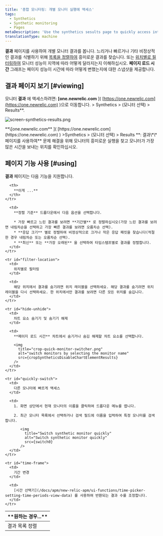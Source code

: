 ```yaml
---
title: '종합 모니터링: 개별 모니터 실행에 액세스'
tags:
  - Synthetics
  - Synthetic monitoring
  - Pages
metaDescription: 'Use the synthetics sesults page to quickly access interesting monitor results, and to sort your results by location and performance.'
translationType: machine
---
```





**결과** 페이지를 사용하여 개별 모니터 결과를 봅니다. 느리거나 빠르거나 기타 비정상적인 결과를 식별하기 위해 [목록을 정렬하여](#sort-list) 흥미로운 결과를 찾습니다. 또는 [위치별로 필터링하여](#filter-location) 모니터 성능이 지역에 따라 어떻게 달라지는지 이해하십시오. **페이지 로드 시간** 그래프는 페이지 성능이 시간에 따라 어떻게 변했는지에 대한 스냅샷을 제공합니다.

## 결과 페이지 보기 [#viewing]

모니터 **결과** 에 액세스하려면: **\[one.newrelic.com** ]( [https://one.newrelic.com](https://one.newrelic.com) )으로 이동합니다. > Synthetics > (모니터 선택) > Results\*\*.

<img
  title="screen-synthetics-results.png"
  alt="screen-synthetics-results.png"
  src={results}
/>

<figcaption>
  **\[one.newrelic.com** ]( [https://one.newrelic.com](https://one.newrelic.com) ) >Synthetics > (모니터 선택) > Results **: 결과\*\* 페이지를 사용하여** 문제 해결을 위해 모니터의 흥미로운 실행을 찾고 모니터가 가장 많은 시간을 보내는 위치를 확인하십시오.
</figcaption>

## 페이지 기능 사용 [#using]

**결과** 페이지는 다음 기능을 지원합니다.

<table>
  <thead>
    <tr>
      <th width={200}>
        **원하는 경우...**
      </th>

      <th>
        **이게 ...**
      </th>
    </tr>
  </thead>

  <tbody>
    <tr id="sort-list">
      <td>
        결과 목록 정렬
      </td>

      <td>
        **정렬 기준** 드롭다운에서 다음 옵션을 선택합니다.

        * 가장 빠르고 느린 결과를 보려면 **기간별** 로 정렬하십시오(가장 느린 결과를 보려면 내림차순을 선택하고 가장 빠른 결과를 보려면 오름차순 선택).
        * **응답 크기** 별로 정렬하여 비정상적으로 크거나 작은 응답 패킷을 찾습니다(적절한 경우 내림차순 또는 오름차순 선택).
        * **최신** 또는 **가장 오래된** 을 선택하여 타임스탬프별로 결과를 정렬합니다.
      </td>
    </tr>

    <tr id="filter-location">
      <td>
        위치별로 필터링
      </td>

      <td>
        해당 위치에서 결과를 숨기려면 위치 레이블을 선택하세요. 해당 결과를 숨기려면 위치 레이블을 다시 선택하세요. 한 위치에서만 결과를 보려면 다른 모든 위치를 숨깁니다.
      </td>
    </tr>

    <tr id="hide-unhide">
      <td>
        차트 요소 숨기기 및 숨기기 해제
      </td>

      <td>
        **페이지 로드 시간** 차트에서 숨기거나 숨김 해제할 차트 요소를 선택합니다.

        <img
          title="crop-quick-monitor-switcher.png"
          alt="switch monitors by selecting the monitor name"
          src={cropSyntheticsDisableChartElementResults}
        />
      </td>
    </tr>

    <tr id="quickly-switch">
      <td>
        다른 모니터에 빠르게 액세스
      </td>

      <td>
        1. 화면 상단에서 현재 모니터의 이름을 클릭하여 드롭다운 메뉴를 엽니다.

        2. 최근 모니터 목록에서 선택하거나 검색 필드에 이름을 입력하여 특정 모니터를 검색합니다.

           <img
             title="Switch synthetic monitor quickly"
             alt="Switch synthetic monitor quickly"
             src={switch0}
           />
      </td>
    </tr>

    <tr id="time-frame">
      <td>
        기간 변경
      </td>

      <td>
        [시간 선택기](/docs/apm/new-relic-apm/ui-functions/time-picker-setting-time-periods-view-data) 를 사용하여 반환되는 결과 수를 조정합니다.
      </td>
    </tr>
  </tbody>
</table>